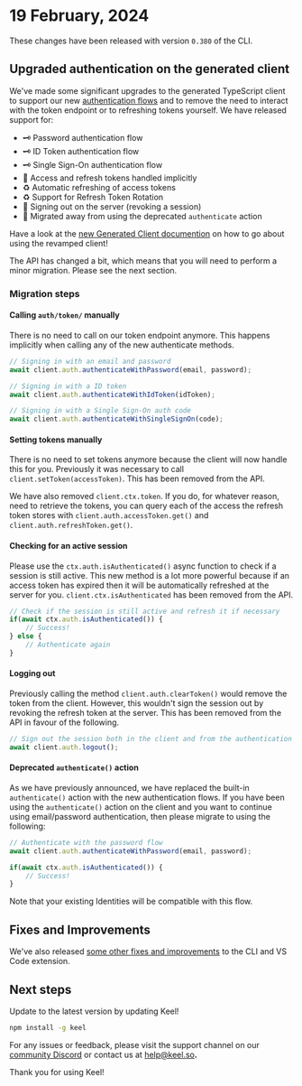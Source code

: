 
# 19 February, 2024

These changes have been released with version `0.380` of the CLI.

## Upgraded authentication on the generated client

We've made some significant upgrades to the generated TypeScript client to support our new [authentication flows](/authentication/getting-started) and to remove the need to interact with the token endpoint or to refreshing tokens yourself.  We have released support for:

 - 🗝 Password authentication flow
 - 🗝 ID Token authentication flow
 - 🗝 Single Sign-On authentication flow
 - 🤝 Access and refresh tokens handled implicitly
 - ♻️ Automatic refreshing of access tokens
 - ♻️ Support for Refresh Token Rotation
 - 🚪 Signing out on the server (revoking a session)
 - 👋 Migrated away from using the deprecated `authenticate` action

Have a look at the [new Generated Client documention](/apis/client) on how to go about using the revamped client!

<Callout type="info" emoji="❗️">
  The API has changed a bit, which means that you will need to perform a minor migration. Please see the next section.
</Callout>

### Migration steps

#### Calling `auth/token/` manually

There is no need to call on our token endpoint anymore.  This happens implicitly when calling any of the new authenticate methods.

```ts
// Signing in with an email and password
await client.auth.authenticateWithPassword(email, password);
```

```ts
// Signing in with a ID token
await client.auth.authenticateWithIdToken(idToken);
```

```ts
// Signing in with a Single Sign-On auth code
await client.auth.authenticateWithSingleSignOn(code);
```

#### Setting tokens manually

There is no need to set tokens anymore because the client will now handle this for you.  Previously it was necessary to call `client.setToken(accessToken)`.  This has been removed from the API.

We have also removed `client.ctx.token`.  If you do, for whatever reason, need to retrieve the tokens, you can query each of the access the refresh token stores with `client.auth.accessToken.get()` and `client.auth.refreshToken.get()`.

#### Checking for an active session

Please use the `ctx.auth.isAuthenticated()` async function to check if a session is still active.  This new method is a lot more powerful because if an access token has expired then it will be automatically refreshed at the server for you.  `client.ctx.isAuthenticated` has been removed from the API.

```ts
// Check if the session is still active and refresh it if necessary
if(await ctx.auth.isAuthenticated()) {
    // Success!
} else {
    // Authenticate again
}
```

#### Logging out

Previously calling the method `client.auth.clearToken()` would remove the token from the client.  However, this wouldn't sign the session out by revoking the refresh token at the server.  This has been removed from the API in favour of the following.

```ts
// Sign out the session both in the client and from the authentication server
await client.auth.logout();
```

#### Deprecated `authenticate()` action

As we have previously announced, we have replaced the built-in `authenticate()` action with the new authentication flows.  If you have been using the `authenticate()` action on the client and you want to continue using email/password authentication, then please migrate to using the following:

```ts
// Authenticate with the password flow
await client.auth.authenticateWithPassword(email, password);

if(await ctx.auth.isAuthenticated()) {
    // Success!
}
```

Note that your existing Identities will be compatible with this flow.

## Fixes and Improvements

We've also released [some other fixes and improvements](https://github.com/teamkeel/keel/releases/tag/v0.380.0) to the CLI and VS Code extension.

## Next steps

Update to the latest version by updating Keel!

```sh npm2yarn
npm install -g keel
```

For any issues or feedback, please visit the support channel on our [community Discord](https://keel.so/discord) or contact us at [help@keel.so](mailto:help@keel.so)**.**

Thank you for using Keel!